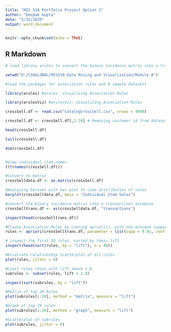 ---
title: "MIS 510 Portfolio Project Option 2"
author: "Deepak Gupta"
date: "5/31/2020"
output: word_document
---

```{r setup, include=FALSE}
knitr::opts_chunk$set(echo = TRUE)
```

## R Markdown
```{r}

# load library arules to convert the binary incidence matrix into a transactions database

setwd("D:/CSUGLOBAL/MIS510 Data Mining and Visualization/Module 8")

#load the packages for association rules and R sample datasets

library(arules) #arules: Visualizing Association Rules

library(arulesViz) #arulesViz: Visualizing Association Rules

crossSell.df <- read.csv("CatalogCrossSell.csv", nrows = 4998)

crossSell.df <- crossSell.df[,2:10] # Removing customer id from dataset, otherwise will be taken as an "item"

head(crossSell.df)

tail(crossSell.df)

dim(crossSell.df)


#View individual item names
t(t(names(crossSell.df)))

#Convert to matrix
crossSelldata.df <- as.matrix(crossSell.df)

#Analyzing Dataset with bar plot to view distribution of sales
barplot(crossSelldata.df, main = "Individual Item Sales")

#convert the binary incidence matrix into a transactions database
crossSelltrans.df <- as(crossSelldata.df, "transactions")

inspect(head(crossSelltrans.df))

#Create Association Rules by running apriori(), with the minimum support as 0.01, minimum confidence as 0.5, and target as rules in arguments.
rules <- apriori(crossSelltrans.df, parameter = list(supp = 0.01, conf = 0.5, target = "rules"))

# inspect the first 20 rules, sorted by their lift
inspect(head(sort(rules, by = "lift"), n = 40))

#bivariate relationship Scatterplot of all rules
plot(rules, jitter = 0)

#Limit rules those with lift above 2.8
subrules <- subset(rules, lift > 2.8)

inspect(sort(subrules, by = "lift"))

#Matrix of top 20 Rules
plot(subrules[1:20], method = "matrix", measure = "lift")

#Graph of top 20 rules
plot(subrules[1:20], method = "graph", measure = "lift")

#Scatterplot of subrules
plot(subrules, jitter = 0)



```